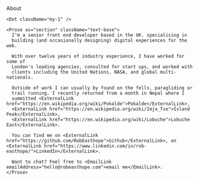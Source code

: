 
<StandardPage title="About Rob Easthope">
  <Box as="section" id="about" className="mx-auto max-w-prose">
    <Type as="h1" className="text-center text-2xl leading-tight"
      >About</Type>

    <Dot className="my-1" />

    <Prose as="section" className="text-base">
      I'm a senior front end developer based in the UK. specialising in
      building (and occasionally designing) digital experiences for the web.

      With over twelve years of industry experience, I have worked for some of
      London's leading agencies, consulted for start ups, and worked with
      clients including the United Nations, NASA, and global multi-nationals.
      
      Outside of work I can usually by found on the fells, paragliding or
      trail running. I recently returned from a month in Nepal where I
      summitted <ExternalLink href="https://en.wikipedia.org/wiki/Pokalde">Pokalde</ExternalLink>,
      <ExternalLink href="https://en.wikipedia.org/wiki/Imja_Tse">Island Peak</ExternalLink>, 
      <ExternalLink href="https://en.wikipedia.org/wiki/Lobuche">Lobuche East</ExternalLink>.

      You can find me on <ExternalLink href="https://github.com/RobEasthope">Github</ExternalLink>, on <ExternalLink href="https://www.linkedin.com/in/rob-easthope/">LinkedIn</ExternalLink>.

      Want to chat? Feel free to <EmailLink emailAddress="hello@robeasthope.com">email me</EmailLink>.
    </Prose>
  </Box>
</StandardPage>
